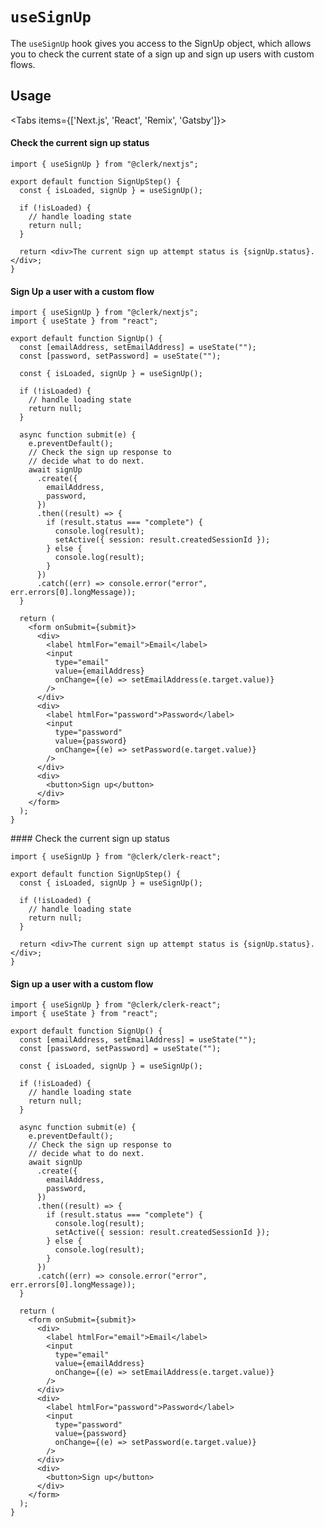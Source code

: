 
# `useSignUp`

The `useSignUp` hook gives you access to the SignUp object, which allows you to check the current state of a sign up and sign up users with custom flows.

## Usage

<Tabs items={['Next.js', 'React', 'Remix', 'Gatsby']}>
<Tab>
#### Check the current sign up status

```tsx copy filename="pages/sign-up.tsx"
import { useSignUp } from "@clerk/nextjs";

export default function SignUpStep() {
  const { isLoaded, signUp } = useSignUp();

  if (!isLoaded) {
    // handle loading state
    return null;
  }

  return <div>The current sign up attempt status is {signUp.status}.</div>;
}
```

#### Sign Up a user with a custom flow

```tsx copy filename="signup.tsx"
import { useSignUp } from "@clerk/nextjs";
import { useState } from "react";

export default function SignUp() {
  const [emailAddress, setEmailAddress] = useState("");
  const [password, setPassword] = useState("");

  const { isLoaded, signUp } = useSignUp();

  if (!isLoaded) {
    // handle loading state
    return null;
  }

  async function submit(e) {
    e.preventDefault();
    // Check the sign up response to
    // decide what to do next.
    await signUp
      .create({
        emailAddress,
        password,
      })
      .then((result) => {
        if (result.status === "complete") {
          console.log(result);
          setActive({ session: result.createdSessionId });
        } else {
          console.log(result);
        }
      })
      .catch((err) => console.error("error", err.errors[0].longMessage));
  }

  return (
    <form onSubmit={submit}>
      <div>
        <label htmlFor="email">Email</label>
        <input
          type="email"
          value={emailAddress}
          onChange={(e) => setEmailAddress(e.target.value)}
        />
      </div>
      <div>
        <label htmlFor="password">Password</label>
        <input
          type="password"
          value={password}
          onChange={(e) => setPassword(e.target.value)}
        />
      </div>
      <div>
        <button>Sign up</button>
      </div>
    </form>
  );
}
```

</Tab>
<Tab>
#### Check the current sign up status

```tsx copy filename="sign-up.tsx"
import { useSignUp } from "@clerk/clerk-react";

export default function SignUpStep() {
  const { isLoaded, signUp } = useSignUp();

  if (!isLoaded) {
    // handle loading state
    return null;
  }

  return <div>The current sign up attempt status is {signUp.status}.</div>;
}
```

#### Sign up a user with a custom flow

```tsx copy filename="signup.tsx"
import { useSignUp } from "@clerk/clerk-react";
import { useState } from "react";

export default function SignUp() {
  const [emailAddress, setEmailAddress] = useState("");
  const [password, setPassword] = useState("");

  const { isLoaded, signUp } = useSignUp();

  if (!isLoaded) {
    // handle loading state
    return null;
  }

  async function submit(e) {
    e.preventDefault();
    // Check the sign up response to
    // decide what to do next.
    await signUp
      .create({
        emailAddress,
        password,
      })
      .then((result) => {
        if (result.status === "complete") {
          console.log(result);
          setActive({ session: result.createdSessionId });
        } else {
          console.log(result);
        }
      })
      .catch((err) => console.error("error", err.errors[0].longMessage));
  }

  return (
    <form onSubmit={submit}>
      <div>
        <label htmlFor="email">Email</label>
        <input
          type="email"
          value={emailAddress}
          onChange={(e) => setEmailAddress(e.target.value)}
        />
      </div>
      <div>
        <label htmlFor="password">Password</label>
        <input
          type="password"
          value={password}
          onChange={(e) => setPassword(e.target.value)}
        />
      </div>
      <div>
        <button>Sign up</button>
      </div>
    </form>
  );
}
```

</Tab>
</Tabs>
<Tables headings={["Variables", "Description"]} rows={[
    {
      cells: ["isLoaded", "A boolean that until Clerk loads and initializes, will be set to false. Once Clerk loads, isLoaded will be set to true"]
    },
    {
      cells: ["setActive", "A function that sets the active session, is most cases this should be used over setSession()"]
    },
    {
      cells: ["setSession", "A function that sets the active session, this should"]
    },
    {
      cells: ["signUp", "An object that contains the current sign up attempt status and methods to create a new sign up attempt."]
    },
  ]} />

